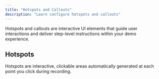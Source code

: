 ```yaml
---
title: "Hotspots and Callouts"
description: "Learn configure hotspots and callouts"
---
```


<Check>
  Hotspots and callouts are interactive UI elements that guide user interactions and deliver step-level instructions within your demo experience.
</Check>

## Hotspots

Hotspots are interactive, clickable areas automatically generated at each point you click during recording.